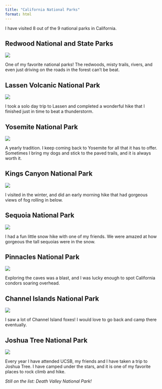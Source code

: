 ```yaml
---
title: "California National Parks"
format: html
---
```


I have visited 8 out of the 9 national parks in California.

## Redwood National and State Parks

![](images/rw.jpg){fig-align="center"}

One of my favorite national parks! The redwoods, misty trails, rivers, and even just driving on the roads in the forest can't be beat.

## Lassen Volcanic National Park

![](images/las.jpg){fig-align="center"}

I took a solo day trip to Lassen and completed a wonderful hike that I finished just in time to beat a thunderstorm.

## Yosemite National Park

![](images/ys.jpg){fig-align="center"}

A yearly tradition. I keep coming back to Yosemite for all that it has to offer. Sometimes I bring my dogs and stick to the paved trails, and it is always worth it.

## Kings Canyon National Park

![](images/king.jpg){fig-align="center"}

I visited in the winter, and did an early morning hike that had gorgeous views of fog rolling in below.

## Sequoia National Park

![](images/sequoia.jpg){fig-align="center"}

I had a fun little snow hike with one of my friends. We were amazed at how gorgeous the tall sequoias were in the snow.

## Pinnacles National Park

![](images/pn.jpg){fig-align="center"}

Exploring the caves was a blast, and I was lucky enough to spot California condors soaring overhead.

## Channel Islands National Park

![](images/chnl.jpg){fig-align="center"}

I saw a lot of Channel Island foxes! I would love to go back and camp there eventually.

## Joshua Tree National Park

![](images/jt.jpeg){fig-align="center"}

Every year I have attended UCSB, my friends and I have taken a trip to Joshua Tree. I have camped under the stars, and it is one of my favorite places to rock climb and hike.

*Still on the list: Death Valley National Park!*
